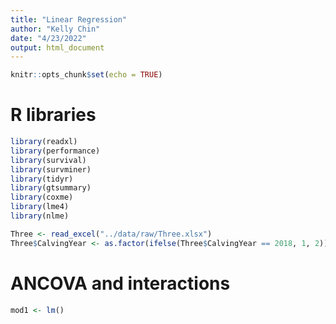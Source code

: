 ```yaml
---
title: "Linear Regression"
author: "Kelly Chin"
date: "4/23/2022"
output: html_document
---
```


```r
knitr::opts_chunk$set(echo = TRUE)
```

# R libraries
```r
library(readxl)
library(performance)
library(survival)
library(survminer)
library(tidyr)
library(gtsummary)
library(coxme)
library(lme4)
library(nlme)
```

```r
Three <- read_excel("../data/raw/Three.xlsx")
Three$CalvingYear <- as.factor(ifelse(Three$CalvingYear == 2018, 1, 2))
```

# ANCOVA and interactions
```r
mod1 <- lm()

```
